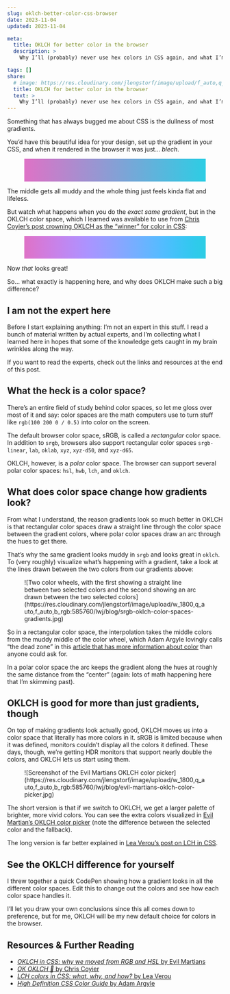 ```yaml
---
slug: oklch-better-color-css-browser
date: 2023-11-04
updated: 2023-11-04

meta:
  title: OKLCH for better color in the browser
  description: >
    Why I’ll (probably) never use hex colors in CSS again, and what I’m doing instead. With visual examples!

tags: []
share:
  # image: https://res.cloudinary.com/jlengstorf/image/upload/f_auto,q_auto/lwj/blog/wix-studio.jpg
  title: OKLCH for better color in the browser
  text: >
    Why I’ll (probably) never use hex colors in CSS again, and what I’m doing instead. With visual examples!
---
```



Something that has always bugged me about CSS is the dullness of most gradients.

You’d have this beautiful idea for your design, set up the gradient in your CSS, and when it rendered in the browser it was just... _blech_.

<Figure caption="<tt>linear-gradient(to right, #de72c6, #2dcde4)</tt>">
  <div style="width: 100%; aspect-ratio: 8 / 1; background: linear-gradient(to right, #de72c6, #2dcde4)"></div>
</Figure>

The middle gets all muddy and the whole thing just feels kinda flat and lifeless.

But watch what happens when you do the _exact same gradient_, but in the OKLCH color space, which I learned was available to use from [Chris Coyier’s post crowning OKLCH as the “winner” for color in CSS](https://chriscoyier.net/2023/01/22/ok-oklch-%f0%9f%91%91/):

<Figure caption="<tt>linear-gradient(in oklch to right, #de72c6, #2dcde4)</tt>">
  <div style="width: 100%; aspect-ratio: 8 / 1; background: linear-gradient(in oklch to right, #de72c6, #2dcde4)"></div>
</Figure>

Now _that_ looks great!

So... what exactly is happening here, and why does OKLCH make such a big difference?

## I am not the expert here

Before I start explaining anything: I’m not an expert in this stuff. I read a bunch of material written by actual experts, and I’m collecting what I learned here in hopes that some of the knowledge gets caught in my brain wrinkles along the way.

If you want to read the experts, check out the links and resources at the end of this post.

## What the heck is a color space?

There’s an entire field of study behind color spaces, so let me gloss over most of it and say: color spaces are the math computers use to turn stuff like `rgb(100 200 0 / 0.5)` into color on the screen.

The default browser color space, sRGB, is called a _rectangular_ color space. In addition to `srgb`, browsers also support rectangular color spaces `srgb-linear`, `lab`, `oklab`, `xyz`, `xyz-d50`, and `xyz-d65`.

OKLCH, however, is a _polar_ color space. The browser can support several polar color spaces: `hsl`, `hwb`, `lch`, and `oklch`.

## What does color space change how gradients look?

From what I understand, the reason gradients look so much better in OKLCH is that rectangular color spaces draw a straight line through the color space between the gradient colors, where polar color spaces draw an arc through the hues to get there.

That’s why the same gradient looks muddy in `srgb` and looks great in `oklch`. To (very roughly) visualize what’s happening with a gradient, take a look at the lines drawn between the two colors from our gradients above:

<Figure caption="In sRGB, a straight line is drawn between the two colors. In OKLCH, an arc is drawn along the hues to reach the second color.">
  ![Two color wheels, with the first showing a straight line between two
  selected colors and the second showing an arc drawn between the two selected
  colors](https://res.cloudinary.com/jlengstorf/image/upload/w_1800,q_auto,f_auto,b_rgb:585760/lwj/blog/srgb-oklch-color-spaces-gradients.jpg)
</Figure>

So in a rectangular color space, the interpolation takes the middle colors from the muddy middle of the color wheel, which Adam Argyle lovingly calls “the dead zone” in this [article that has more information about color](https://developer.chrome.com/articles/high-definition-css-color-guide/) than anyone could ask for.

In a polar color space the arc keeps the gradient along the hues at roughly the same distance from the “center” (again: lots of math happening here that I’m skimming past).

## OKLCH is good for more than just gradients, though

On top of making gradients look actually good, OKLCH moves us into a color space that literally has more colors in it. sRGB is limited because when it was defined, monitors couldn’t display all the colors it defined. These days, though, we’re getting HDR monitors that support nearly double the colors, and OKLCH lets us start using them.

<Figure caption="Using a modern color space means more and brighter colors.">
  ![Screenshot of the Evil Martians OKLCH color
  picker](https://res.cloudinary.com/jlengstorf/image/upload/w_1800,q_auto,f_auto,b_rgb:585760/lwj/blog/evil-martians-oklch-color-picker.jpg)
</Figure>

The short version is that if we switch to OKLCH, we get a larger palette of brighter, more vivid colors. You can see the extra colors visualized in [Evil Martian’s OKLCH color picker](https://oklch.com/#84.52,0.185,202.63,100) (note the difference between the selected color and the fallback).

The long version is far better explained in [Lea Verou’s post on LCH in CSS](https://lea.verou.me/blog/2020/04/lch-colors-in-css-what-why-and-how/).

## See the OKLCH difference for yourself

I threw together a quick CodePen showing how a gradient looks in all the different color spaces. Edit this to change out the colors and see how each color space handles it.

<Figure>
  <CodePen
    slug="ZEwBdVq"
    title="Visualizing all CSS color-interpolation-methods in gradients"
    height={600}
  />
</Figure>

I’ll let you draw your own conclusions since this all comes down to preference, but for me, OKLCH will be my new default choice for colors in the browser.

## Resources & Further Reading

- [_OKLCH in CSS: why we moved from RGB and HSL_ by Evil Martians](https://evilmartians.com/chronicles/oklch-in-css-why-quit-rgb-hsl)
- [_OK OKLCH 👑_ by Chris Coyier](https://chriscoyier.net/2023/01/22/ok-oklch-%f0%9f%91%91/)
- [_LCH colors in CSS: what, why, and how?_ by Lea Verou](https://lea.verou.me/blog/2020/04/lch-colors-in-css-what-why-and-how/)
- [_High Definition CSS Color Guide_ by Adam Argyle](https://developer.chrome.com/articles/high-definition-css-color-guide/)
